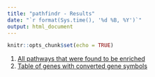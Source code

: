 ```yaml
---
title: "pathfindr - Results"
date: "`r format(Sys.time(), '%d %B, %Y')`"
output: html_document
---
```


```r
knitr::opts_chunk$set(echo = TRUE)
```

1. [All pathways that were found to be enriched](./all_pathways.html)
2. [Table of genes with converted gene symbols](./genes_table.html)

